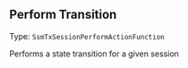 


## Perform Transition

Type: `SsmTxSessionPerformActionFunction`

Performs a state transition for a given session


